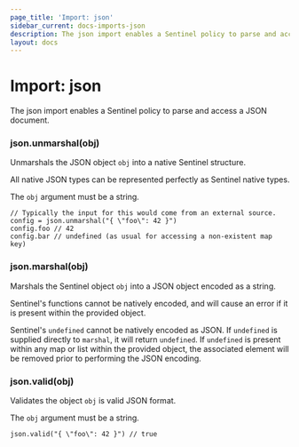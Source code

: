```yaml
---
page_title: 'Import: json'
sidebar_current: docs-imports-json
description: The json import enables a Sentinel policy to parse and access a JSON document.
layout: docs
---
```


# Import: json

The json import enables a Sentinel policy to parse and access a JSON
document.

### json.unmarshal(obj)

Unmarshals the JSON object `obj` into a native Sentinel structure.

All native JSON types can be represented perfectly as Sentinel native types.

The `obj` argument must be a string.

```sentinel
// Typically the input for this would come from an external source.
config = json.unmarshal("{ \"foo\": 42 }")
config.foo // 42
config.bar // undefined (as usual for accessing a non-existent map key)
```

### json.marshal(obj)

Marshals the Sentinel object `obj` into a JSON object encoded as a string.

Sentinel's functions cannot be natively encoded, and will cause an error if
it is present within the provided object.

Sentinel's `undefined` cannot be natively encoded as JSON. If `undefined`
is supplied directly to `marshal`, it will return `undefined`. If `undefined`
is present within any map or list within the provided object, the associated
element will be removed prior to performing the JSON encoding.

### json.valid(obj)

Validates the object `obj` is valid JSON format.

The `obj` argument must be a string.

```sentinel
json.valid("{ \"foo\": 42 }") // true
```
